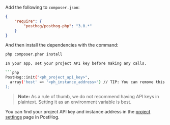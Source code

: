 Add the following to `composer.json`:
```json
{
    "require": {
        "posthog/posthog-php": "3.0.*"
    }
}
```
And then install the dependencies with the command:

```bash
php composer.phar install

In your app, set your project API key before making any calls.

```php
PostHog::init("<ph_project_api_key>",
  array('host' => '<ph_instance_address>') // TIP: You can remove this line if you're using app.posthog.com
);
```

> **Note:** As a rule of thumb, we do not recommend having API keys in plaintext. Setting it as an environment variable is best.

You can find your project API key and instance address in the [project settings](https://app.posthog.com/project/settings) page in PostHog.